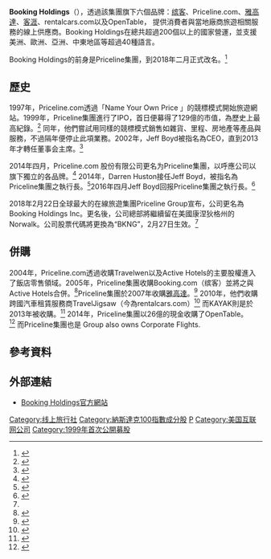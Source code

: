 {{Infobox company
| company_name      =  Booking Holdings Inc.
| company_logo      =  Logo of Booking Holdings Inc,(lock up, stacked with Brands, full color).PNG
| company_type      =  [[上市公司|上市公司]]
| traded_as         =  {{ubl|{{nasdaq|BKNG}}|[[納斯達克100指數成分股|納斯達克100指數成分股]]|[[S&P_500|S&P 500指數成份股]]}}
| foundation        =  
| location          =  {{USA}}[[康乃狄克州|康乃狄克州]][[诺沃克_(康涅狄格州)|诺沃克]]
| area_served       =  {{flag|世界}}
| key_people        =  Jeff Boyd <small>（[[董事会主席|董事会主席]]）</small><br>Glenn D. Fogel <small>（[[CEO|CEO]]）</small>
| industry          =  [[旅游|旅游]]<br>[[科技|科技]]
| products          =  [[缤客|缤客]]<br>{{link-en|Priceline.com|Priceline.com}}<br>[[客涯|客涯]]<br>[[雅高达|雅高達]]<br>rentalcars.com<br>{{link-en|OpenTable|OpenTable}}
| revenue           =  {{increase}} [[美元|US$]] 92.239亿元 <small>(2015)</small><ref name=15Results>{{cite web|url=http://files.shareholder.com/downloads/PCLN/1724389465x0x875439/25035CE7-7600-4DCD-85B6-D005D1757EA1/PCLN_Group_Earnings_Release_Q415.pdf|title=The Priceline Group Reports Financial Results for 4th Quarter and Full-Year 2015|format=PDF|publisher=The Priceline Group, Inc.|access-date=2016-04-23|archive-url=https://web.archive.org/web/20160506210438/http://files.shareholder.com/downloads/PCLN/1724389465x0x875439/25035CE7-7600-4DCD-85B6-D005D1757EA1/PCLN_Group_Earnings_Release_Q415.pdf|archive-date=2016-05-06|dead-url=yes}}</ref>
| operating_income  =  {{nowrap|{{increase}} US$ 32.589亿元 <small>(2015)</small><ref name=15Results/>}}
| net_income        =  {{increase}} US$ 25.513亿元 <small>(2015)</small><ref name=15Results/>
| assets            =  {{increase}} US$ 174.205亿元 <small>(2015)</small><ref name=15Results/>
| equity            =  {{increase}} US$ 87.954亿元 <small>(2015)</small><ref name=15Results/>
| num_employees     =  
}}
'''Booking Holdings'''（{{nasdaq|BKNG}}），透過該集團旗下六個品牌：[[缤客|缤客]]、Priceline.com、[[雅高达|雅高達]]、[[客涯|客涯]]、rentalcars.com以及OpenTable， 提供消費者與當地廠商旅遊相關服務的線上供應商。Booking Holdings在總共超過200個以上的國家營運，並支援美洲、歐洲、亞洲、中東地區等超過40種語言。

Booking Holdings的前身是Priceline集團，到2018年二月正式改名。<ref name=公司更名為Booking>{{cite web|url=https://www.prnewswire.com/news-releases/the-priceline-group-inc-nasdaq-pcln-announces-name-change-to-booking-holdings-inc-300601628.html|title=The Priceline Group Inc. Announces Name Change to Booking Holdings Inc.|publisher=PR Newswire|accessdate=2018-03-04|archive-date=2018-02-28|archive-url=https://web.archive.org/web/20180228223422/https://www.prnewswire.com/news-releases/the-priceline-group-inc-nasdaq-pcln-announces-name-change-to-booking-holdings-inc-300601628.html|dead-url=no}}</ref>

== 歷史 ==
1997年，Priceline.com透過「Name Your Own Price 」的競標模式開始旅遊網站。1999年，Priceline集團進行了IPO，首日便募得了129億的市值，為歷史上最高紀錄。<ref>{{Cite web|url=http://www.pricelinegroup.com/about/history/|title=History|accessdate=6 July 2016|website=The Priceline Group, Inc.|archive-date=2017-06-19|archive-url=https://web.archive.org/web/20170619192714/http://www.pricelinegroup.com/about/history/}}</ref> 同年，他們嘗試用同樣的競標模式銷售如雜貨、里程、房地產等產品與服務，不過隔年便停止此項業務。2002年，Jeff Boyd被指名為CEO，直到2013年才轉任董事会主席。<ref>{{Cite web|url=http://www.businessinsider.com/priceline-jeff-boyd-2012-1|title=Jeff Boyd|accessdate=24 December 2014|website=Business Insider|archive-date=2021-03-01|archive-url=https://web.archive.org/web/20210301151104/http://www.businessinsider.com/priceline-jeff-boyd-2012-1}}</ref>

2014年四月，Priceline.com 股份有限公司更名为Priceline集團，以呼應公司以旗下獨立的各品牌。<ref>{{Cite web|url=http://www.businessweek.com/articles/2014-04-01/why-priceline-needed-a-new-name|title=Why Priceline Needed a New Name|accessdate=26 December 2014|website=Business Week|archive-date=2015-01-26|archive-url=https://web.archive.org/web/20150126021625/http://www.businessweek.com/articles/2014-04-01/why-priceline-needed-a-new-name}}</ref> 2014年，Darren Huston接任Jeff Boyd，被指名為Priceline集團之執行長。<ref>{{Cite web|url=http://investing.businessweek.com/research/stocks/people/person.asp?personId=754957&ticker=MSFT&previousCapId=27536&previousTitle=DEVRY%20INC|title=Darren R. Huston|accessdate=26 December 2014|website=Investing Business Week}}</ref>2016年四月Jeff Boyd回报Priceline集團之執行長。<ref>{{cite web|url=http://www.prnewswire.com/news-releases/priceline-group-ceo-darren-huston-resigns-chairman-jeffery-h-boyd-appointed-interim-ceo-300259053.html|title=Priceline Group CEO Darren Huston Resigns; Chairman Jeffery H. Boyd Appointed Interim CEO|publisher=The Priceline Group,Inc.|accessdate=2016-04-29|archive-date=2019-08-27|archive-url=https://web.archive.org/web/20190827130229/https://www.prnewswire.com/news-releases/priceline-group-ceo-darren-huston-resigns-chairman-jeffery-h-boyd-appointed-interim-ceo-300259053.html|dead-url=no}}</ref>

2018年2月22日全球最大的在線旅遊集團Priceline Group宣布，公司更名為Booking Holdings Inc。更名後，公司總部將繼續留在美國康涅狄格州的Norwalk。公司股票代碼將更換為“BKNG”，2月27日生效。<ref name=公司更名為Booking/>

== 併購 ==
2004年，Priceline.com透過收購Travelwen以及Active Hotels的主要股權進入了飯店零售領域。2005年，Priceline集團收購Booking.com（缤客）並將之與Active Hotels合併。<ref>{{Cite web|url=http://www.tnooz.com/article/why-pricelines-purchase-of-booking-com-was-the-most-profitable-travel-deal-of-the-2000s/|title=Why Priceline's Purchase of Booking.com Was the Most Profitable Deal of the 2000's|accessdate=24 December 2014|website=Tnooz|archive-date=2018-07-22|archive-url=https://web.archive.org/web/20180722011655/https://www.tnooz.com/article/why-pricelines-purchase-of-booking-com-was-the-most-profitable-travel-deal-of-the-2000s/}}</ref>Priceline集團於2007年收購[[雅高达|雅高達]]。<ref>{{Cite web|url=http://www.reuters.com/article/2007/11/08/idUSIN20071108160105PCLN20071108|title=Priceline.com Acquires Asian Online Hotel Reservation Service Company Agoda|accessdate=24 December 2014|website=Reuters.com|archive-date=2015-11-09|archive-url=https://web.archive.org/web/20151109162258/http://www.reuters.com/article/2007/11/08/idUSIN20071108160105PCLN20071108}}</ref> 2010年，他們收購跨國汽車租賃服務商TravelJigsaw（今為rentalcars.com）<ref>{{Cite web|url=http://www.tnooz.com/article/priceline-acquires-car-rental-firm-traveljigsaw-as-part-of-expansion-drive/|title=Priceline Acquire Car Rental Firm Travel Jigsaw As Part of Expansion Drive|accessdate=24 December 2014|website=Tnooz|archive-date=2018-09-26|archive-url=https://web.archive.org/web/20180926041057/https://www.tnooz.com/article/priceline-acquires-car-rental-firm-traveljigsaw-as-part-of-expansion-drive/}}</ref> 而KAYAK則是於2013年被收購。<ref>{{Cite web|url=http://video.cnbc.com/gallery/?video=3000128132|title=Priceline Snaps Up Kayak for 1.8 Billion|accessdate=24 December 2014|website=CNBC.com|archive-date=2016-06-21|archive-url=https://web.archive.org/web/20160621163521/http://video.cnbc.com/gallery/?video=3000128132}}</ref> 2014年，Priceline集團以26億的現金收購了OpenTable。<ref>{{Cite web|url=http://www.forbes.com/sites/samanthasharf/2014/06/13/priceline-reserves-opentable-for-2-6-billion|title=Priceline Reserves OpenTable for 2.6 Billion|website=Forbes.com|access-date=2016-03-21|archive-date=2021-03-08|archive-url=https://web.archive.org/web/20210308151008/https://www.forbes.com/sites/samanthasharf/2014/06/13/priceline-reserves-opentable-for-2-6-billion/}}</ref> 而Priceline集團也是 Group also owns Corporate Flights.

== 參考資料 ==
{{Reflist|2}}

== 外部連結 ==
{{commons}}
* [https://www.bookingholdings.com Booking Holdings官方網站]{{Wayback|url=https://www.bookingholdings.com/ |date=20200911082508 }}

{{NASDAQ-100}}
{{DEFAULTSORT:Booking Holdings Inc.}}
[[Category:线上旅行社|Category:线上旅行社]]
[[Category:納斯達克100指數成分股|Category:納斯達克100指數成分股]]
[[Category:標準普爾500指數成分股|P]]
[[Category:美国互联网公司|Category:美国互联网公司]]
[[Category:1999年首次公開募股|Category:1999年首次公開募股]]